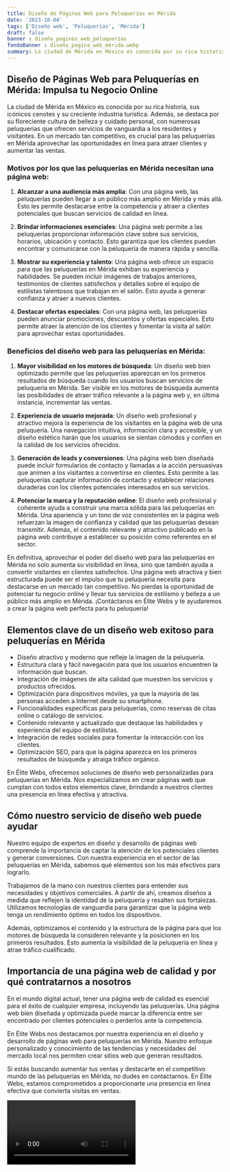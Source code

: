 ```yaml
---
title: Diseño de Páginas Web para Peluquerías en Mérida
date: '2023-10-04'
tags: ['Diseño web', 'Peluquerías', 'Mérida']
draft: false
banner : diseño_paginas_web_peluquerías
fondoBanner : diseño_pagina_web_mérida.webp
summary: La ciudad de Mérida en México es conocida por su rica historia, sus icónicos cenotes y su creciente industria turística. Además, se destaca por su floreciente cultura de belleza y cuidado personal, con numerosas peluquerías que ofrecen servicios de vanguardia a los residentes y visitantes. En un mercado tan competitivo, es crucial para las peluquerías en Mérida aprovechar las oportunidades en línea para atraer clientes y aumentar las ventas.
---
```


## Diseño de Páginas Web para Peluquerías en Mérida: Impulsa tu Negocio Online

La ciudad de Mérida en México es conocida por su rica historia, sus icónicos cenotes y su creciente industria turística. Además, se destaca por su floreciente cultura de belleza y cuidado personal, con numerosas peluquerías que ofrecen servicios de vanguardia a los residentes y visitantes. En un mercado tan competitivo, es crucial para las peluquerías en Mérida aprovechar las oportunidades en línea para atraer clientes y aumentar las ventas.

### Motivos por los que las peluquerías en Mérida necesitan una página web:

1. **Alcanzar a una audiencia más amplia**: Con una página web, las peluquerías pueden llegar a un público más amplio en Mérida y más allá. Esto les permite destacarse entre la competencia y atraer a clientes potenciales que buscan servicios de calidad en línea. 

2. **Brindar informaciones esenciales**: Una página web permite a las peluquerías proporcionar información clave sobre sus servicios, horarios, ubicación y contacto. Esto garantiza que los clientes puedan encontrar y comunicarse con la peluquería de manera rápida y sencilla.

3. **Mostrar su experiencia y talento**: Una página web ofrece un espacio para que las peluquerías en Mérida exhiban su experiencia y habilidades. Se pueden incluir imágenes de trabajos anteriores, testimonios de clientes satisfechos y detalles sobre el equipo de estilistas talentosos que trabajan en el salón. Esto ayuda a generar confianza y atraer a nuevos clientes.

4. **Destacar ofertas especiales**: Con una página web, las peluquerías pueden anunciar promociones, descuentos y ofertas especiales. Esto permite atraer la atención de los clientes y fomentar la visita al salón para aprovechar estas oportunidades.

### Beneficios del diseño web para las peluquerías en Mérida:

1. **Mayor visibilidad en los motores de búsqueda**: Un diseño web bien optimizado permite que las peluquerías aparezcan en los primeros resultados de búsqueda cuando los usuarios buscan servicios de peluquería en Mérida. Ser visible en los motores de búsqueda aumenta las posibilidades de atraer tráfico relevante a la página web y, en última instancia, incrementar las ventas.

2. **Experiencia de usuario mejorada**: Un diseño web profesional y atractivo mejora la experiencia de los visitantes en la página web de una peluquería. Una navegación intuitiva, información clara y accesible, y un diseño estético harán que los usuarios se sientan cómodos y confíen en la calidad de los servicios ofrecidos.

3. **Generación de leads y conversiones**: Una página web bien diseñada puede incluir formularios de contacto y llamadas a la acción persuasivas que animen a los visitantes a convertirse en clientes. Esto permite a las peluquerías capturar información de contacto y establecer relaciones duraderas con los clientes potenciales interesados en sus servicios.

4. **Potenciar la marca y la reputación online**: El diseño web profesional y coherente ayuda a construir una marca sólida para las peluquerías en Mérida. Una apariencia y un tono de voz consistentes en la página web refuerzan la imagen de confianza y calidad que las peluquerías desean transmitir. Además, el contenido relevante y atractivo publicado en la página web contribuye a establecer su posición como referentes en el sector.

En definitiva, aprovechar el poder del diseño web para las peluquerías en Mérida no solo aumenta su visibilidad en línea, sino que también ayuda a convertir visitantes en clientes satisfechos. Una página web atractiva y bien estructurada puede ser el impulso que tu peluquería necesita para destacarse en un mercado tan competitivo. No pierdas la oportunidad de potenciar tu negocio online y llevar tus servicios de estilismo y belleza a un público más amplio en Mérida. ¡Contáctanos en Élite Webs y te ayudaremos a crear la página web perfecta para tu peluquería!

<GifSeo />

<Cta />

## Elementos clave de un diseño web exitoso para peluquerías en Mérida

- Diseño atractivo y moderno que refleje la imagen de la peluquería.
- Estructura clara y fácil navegación para que los usuarios encuentren la información que buscan.
- Integración de imágenes de alta calidad que muestren los servicios y productos ofrecidos.
- Optimización para dispositivos móviles, ya que la mayoría de las personas acceden a Internet desde su smartphone.
- Funcionalidades específicas para peluquerías, como reservas de citas online o catálogo de servicios.
- Contenido relevante y actualizado que destaque las habilidades y experiencia del equipo de estilistas.
- Integración de redes sociales para fomentar la interacción con los clientes.
- Optimización SEO, para que la página aparezca en los primeros resultados de búsqueda y atraiga tráfico orgánico.

En Élite Webs, ofrecemos soluciones de diseño web personalizadas para peluquerías en Mérida. Nos especializamos en crear páginas web que cumplan con todos estos elementos clave, brindando a nuestros clientes una presencia en línea efectiva y atractiva.

## Cómo nuestro servicio de diseño web puede ayudar

Nuestro equipo de expertos en diseño y desarrollo de páginas web comprende la importancia de captar la atención de los potenciales clientes y generar conversiones. Con nuestra experiencia en el sector de las peluquerías en Mérida, sabemos qué elementos son los más efectivos para lograrlo.

Trabajamos de la mano con nuestros clientes para entender sus necesidades y objetivos comerciales. A partir de ahí, creamos diseños a medida que reflejen la identidad de la peluquería y resalten sus fortalezas. Utilizamos tecnologías de vanguardia para garantizar que la página web tenga un rendimiento óptimo en todos los dispositivos.

Además, optimizamos el contenido y la estructura de la página para que los motores de búsqueda la consideren relevante y la posicionen en los primeros resultados. Esto aumenta la visibilidad de la peluquería en línea y atrae tráfico cualificado.

## Importancia de una página web de calidad y por qué contratarnos a nosotros

En el mundo digital actual, tener una página web de calidad es esencial para el éxito de cualquier empresa, incluyendo las peluquerías. Una página web bien diseñada y optimizada puede marcar la diferencia entre ser encontrado por clientes potenciales o perderlos ante la competencia.

En Élite Webs nos destacamos por nuestra experiencia en el diseño y desarrollo de páginas web para peluquerías en Mérida. Nuestro enfoque personalizado y conocimiento de las tendencias y necesidades del mercado local nos permiten crear sitios web que generan resultados.

Si estás buscando aumentar tus ventas y destacarte en el competitivo mundo de las peluquerías en Mérida, no dudes en contactarnos. En Élite Webs, estamos comprometidos a proporcionarte una presencia en línea efectiva que convierta visitas en ventas.

<Video />

<CtaBot job='Peluquerías' city='Mérida'/>

<Gmaps query='Mérida+españa+maps' />